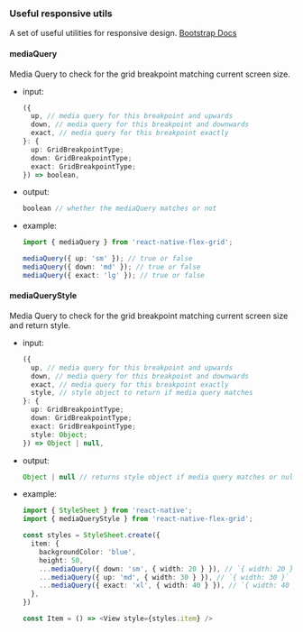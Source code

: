 <Meta title="utils/responsive" />

### Useful responsive utils

A set of useful utilities for responsive design. [Bootstrap Docs](https://getbootstrap.com/docs/5.0/layout/breakpoints)

#### mediaQuery
Media Query to check for the grid breakpoint matching current screen size.
- input:
  ```ts
  ({
    up, // media query for this breakpoint and upwards
    down, // media query for this breakpoint and downwards
    exact, // media query for this breakpoint exactly
  }: {
    up: GridBreakpointType;
    down: GridBreakpointType;
    exact: GridBreakpointType;
  }) => boolean,
  ```
- output:
  ```ts
  boolean // whether the mediaQuery matches or not
  ```
- example:
  ```ts
  import { mediaQuery } from 'react-native-flex-grid';

  mediaQuery({ up: 'sm' }); // true or false
  mediaQuery({ down: 'md' }); // true or false
  mediaQuery({ exact: 'lg' }); // true or false
  ```

#### mediaQueryStyle
Media Query to check for the grid breakpoint matching current screen size and return style.
- input:
  ```ts
  ({
    up, // media query for this breakpoint and upwards
    down, // media query for this breakpoint and downwards
    exact, // media query for this breakpoint exactly
    style, // style object to return if media query matches
  }: {
    up: GridBreakpointType;
    down: GridBreakpointType;
    exact: GridBreakpointType;
    style: Object;
  }) => Object | null,
  ```
- output:
  ```ts
  Object | null // returns style object if media query matches or null otherwise
  ```
- example:
  ```ts
  import { StyleSheet } from 'react-native';
  import { mediaQueryStyle } from 'react-native-flex-grid';

  const styles = StyleSheet.create({
    item: {
      backgroundColor: 'blue',
      height: 50,
      ...mediaQuery({ down: 'sm', { width: 20 } }), // `{ width: 20 }` or `null`
      ...mediaQuery({ up: 'md', { width: 30 } }), // `{ width: 30 }` or `null`
      ...mediaQuery({ exact: 'xl', { width: 40 } }), // `{ width: 40 }` or `null`
    },
  })

  const Item = () => <View style={styles.item} />

  ```
